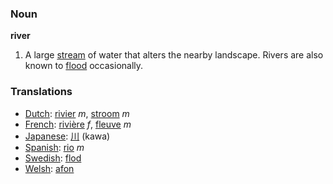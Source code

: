 === Noun ===

'''river'''

#A large [[stream]] of water that alters the nearby landscape.  Rivers are also known to [[flood]] occasionally.

=== Translations ===
*[[Dutch]]: [[rivier]] ''m'', [[stroom]] ''m''
*[[French]]: [[rivière]] ''f'', [[fleuve]] ''m''
*[[Japanese]]: [[川]] (kawa)
*[[Spanish]]: [[rio]] ''m''
*[[Swedish]]: [[flod]]
*[[Welsh]]: [[afon]]